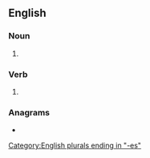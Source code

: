 ==English==

===Noun===
{{head|en|noun plural form}}

# {{plural of|chorus|lang=en}}

===Verb===
{{head|en|verb form}}

# {{en-third-person singular of|chorus}}

===Anagrams===
* {{anagrams|en|a=cehorssu|chousers|urochses}}

[[Category:English plurals ending in "-es"]]